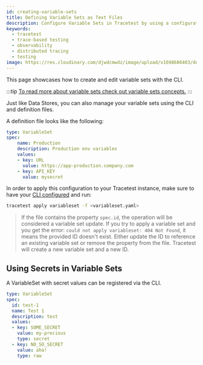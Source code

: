 ```yaml
---
id: creating-variable-sets
title: Defining Variable Sets as Text Files
description: Configure Variable Sets in Tracetest by using a configuration file that can be applied to your Tracetest instance.
keywords:
  - tracetest
  - trace-based testing
  - observability
  - distributed tracing
  - testing
image: https://res.cloudinary.com/djwdcmwdz/image/upload/v1698686403/docs/Blog_Thumbnail_14_rsvkmo.jpg
---
```


This page showcases how to create and edit variable sets with the CLI.

:::tip
[To read more about variable sets check out variable sets concepts.](/concepts/variable-sets)
:::

Just like Data Stores, you can also manage your variable sets using the CLI and definition files.

A definition  file looks like the following:

```yaml
type: VariableSet
spec:
    name: Production
    description: Production env variables
    values:
    - key: URL
      value: https://app-production.company.com
    - key: API_KEY
      value: mysecret
```

In order to apply this configuration to your Tracetest instance, make sure to have your [CLI configured](/cli/configuring-your-cli) and run:

```sh
tracetest apply variableset -f <variableset.yaml>
```

> If the file contains the property `spec.id`, the operation will be considered a variable set update. If you try to apply a variable set and you get the error: `could not apply variableset: 404 Not Found`, it means the provided ID doesn't exist. Either update the ID to reference an existing variable set or remove the property from the file. Tracetest will create a new variable set and a new ID.

## Using Secrets in Variable Sets

A VariableSet with secret values can be registered via the CLI.

```yaml
type: VariableSet
spec:
  id: test-1
  name: Test 1
  description: test
  values:
  - key: SOME_SECRET
    value: my-precious
    type: secret
  - key: NO_SO_SECRET
    value: aha!
    type: raw
```

